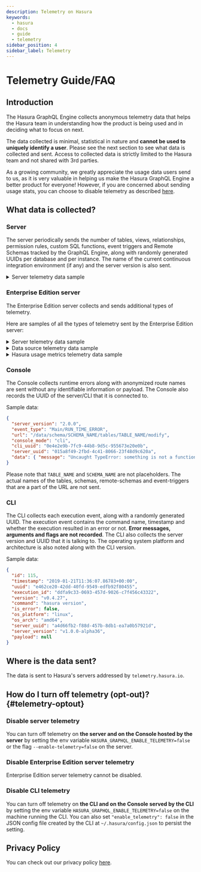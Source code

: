 ```yaml
---
description: Telemetry on Hasura
keywords:
  - hasura
  - docs
  - guide
  - telemetry
sidebar_position: 4
sidebar_label: Telemetry
---
```


# Telemetry Guide/FAQ

## Introduction

The Hasura GraphQL Engine collects anonymous telemetry data that helps the Hasura team in understanding how the product
is being used and in deciding what to focus on next.

The data collected is minimal, statistical in nature and **cannot be used to uniquely identify a user**. Please see the
next section to see what data is collected and sent. Access to collected data is strictly limited to the Hasura team and
not shared with 3rd parties.

As a growing community, we greatly appreciate the usage data users send to us, as it is very valuable in helping us make
the Hasura GraphQL Engine a better product for everyone! However, if you are concerned about sending usage stats, you
can choose to disable telemetry as described [here](#telemetry-optout).

## What data is collected?

### Server

The server periodically sends the number of tables, views, relationships, permission rules, custom SQL functions, event
triggers and Remote Schemas tracked by the GraphQL Engine, along with randomly generated UUIDs per database and per
instance. The name of the current continuous integration environment (if any) and the server version is also sent.

<details>
<summary>Server telemetry data sample</summary>

```json
{
  "id": 12,
  "timestamp": "2019-01-21T19:43:33.63838+00:00",
  "db_uid": "dddff371-dab2-450f-9969-235bca66dab1",
  "instance_uid": "6799360d-a431-40c5-9f68-24592a9f07df",
  "version": "v1.0.0-alpha36",
  "ci": "TRAVIS",
  "metrics": {
    "views": 1,
    "tables": 2,
    "functions": 1,
    "permissions": {
      "roles": 1,
      "delete": 2,
      "insert": 1,
      "select": 2,
      "update": 2
    },
    "relationships": {
      "auto": 2,
      "manual": 0
    },
    "event_triggers": 0,
    "remote_schemas": 1
  }
}
```
</details>

### Enterprise Edition server

The Enterprise Edition server collects and sends additional types of telemetry.

Here are samples of all the types of telemetry sent by the Enterprise Edition server:

<details>
<summary>Server telemetry data sample</summary>

```json
{
  "license_jti": "e86e5a54-ad3b-49e6-98ca-ab34b0a50f8f",
  "client_id": null,
  "metadata_db_uid": "4492082b-a2d6-4d4c-81e5-f481b2aea669",
  "instance_uid": "f6d67a85-4a4f-4897-a767-89a86253b59c",
  "sample_uid": "2a18421a-baff-466b-bf34-b7fd6a5c76c8",
  "hasura_version": "v2.23.0",
  "metrics": {
    "api_limits_enabled": true,
    "api_limits_roles_with_limits": 0,
    "api_limits_rate_limits": 0,
    "api_limits_depth_limits": 0,
    "api_limits_node_limits": 0,
    "api_limits_time_limits": 0,
    "api_limits_batch_limits": 0,
    "prometheus_endpoint_enabled": false,
    "prometheus_secret_enabled": false,
    "otel_enabled": false,
    "otel_traces_enabled": false,
    "allow_list_roles": 0,
    "logs_http_response_log_enabled": false,
    "logs_api_limit_log_enabled": false,
    "logs_live_query_poller_log_enabled": false,
    "logs_caching_log_enabled": false,
    "logs_tracing_log_enabled": true,
    "logs_metrics_log_enabled": false,
    "logs_health_check_log_enabled": false,
    "rate_limiting_enabled": false,
    "caching_enabled": false,
    "remote_schemas": 0,
    "actions_synchronous": 0,
    "actions_asynchronous": 0,
    "actions_query": 0,
    "actions_type_relationships": 0,
    "actions_custom_types": 0,
    "resource_cpu": 2048,
    "resource_memory": 0,
    "resource_checker_error_code": "CPU_MEMORY_INCONCLUSIVE"
  }
}
```
</details>

<details>
<summary>Data source telemetry data sample</summary>

```json
{
  "license_jti": "e86e5a54-ad3b-49e6-98ca-ab34b0a50f8f",
  "client_id": null,
  "metadata_db_uid": "4492082b-a2d6-4d4c-81e5-f481b2aea669",
  "instance_uid": "f6d67a85-4a4f-4897-a767-89a86253b59c",
  "sample_uid": "2a18421a-baff-466b-bf34-b7fd6a5c76c8",
  "hasura_version": "12345",
  "metrics": {
    "backend_type": "postgres",
    "read_replicas": 0,
    "health_check_enabled": false,
    "tables": 0,
    "views": 0,
    "enum_tables": 0,
    "relationships_manual": 0,
    "relationships_auto": 0,
    "permissions_select": 0,
    "permissions_insert": 0,
    "permissions_update": 0,
    "permissions_delete": 0,
    "permissions_roles": 0,
    "event_triggers": 0,
    "functions": 0,
    "logical_models": 0,
    "query_tags_enabled": false,
    "connection_templates_enabled": false
  }
}
```
</details>

<details>
<summary>Hasura usage metrics telemetry data sample</summary>

```json
{  "license_jti": "e86e5a54-ad3b-49e6-98ca-ab34b0a50f8f",
  "client_id": null,
  "metadata_db_uid": "4492082b-a2d6-4d4c-81e5-f481b2aea669",
  "instance_uid": "f6d67a85-4a4f-4897-a767-89a86253b59c",
  "sample_uid": "2a18421a-baff-466b-bf34-b7fd6a5c76c8",
  "hasura_version": "12345",
  "metrics": {
    "hasura_action_request_bytes_total": [ { "value": 0 } ],
    "hasura_action_response_bytes_total": [ { "value": 0 } ],
    "hasura_active_subscriptions": [ { "value": 0 } ],
    "hasura_cron_events_invocation_total": [{"status": "success","value": 0}],
    "hasura_event_invocations_total": [{"status": "success","value": 0}],
    "hasura_event_trigger_http_workers": [ { "value": 0 } ],
    "hasura_event_trigger_request_bytes_total": [ { "value": 0 } ],
    "hasura_event_trigger_response_bytes_total": [ { "value": 0 } ],
    "hasura_graphql_requests_total": [{"operation_type": "query","response_status": "failed","value": 0}]
    "hasura_http_connections": [ { "value": 0 } ],
    "hasura_http_request_bytes_total": [ { "value": 0 } ],
    "hasura_http_response_bytes_total": [ { "value": 0 } ],
    "hasura_metadata_resource_version": [ { "value": 1 } ],
    "hasura_postgres_connections": [{"role": "primary","source_name": "default","value": 1}],
    "hasura_scheduled_trigger_request_bytes_total": [ { "value": 0 } ],
    "hasura_scheduled_trigger_response_bytes_total": [ { "value": 0 } ],
    "hasura_websocket_connections": [ { "value": 0 } ],
    "hasura_websocket_messages_received_bytes_total": [ { "value": 0 } ],
    "hasura_websocket_messages_sent_bytes_total": [ { "value": 0 } ]
  }
}
```
</details>

### Console

The Console collects runtime errors along with anonymized route names are sent without any identifiable information or
payload. The Console also records the UUID of the server/CLI that it is connected to.

Sample data:

```json
{
  "server_version": "2.0.0",
  "event_type": "Main/RUN_TIME_ERROR",
  "url": "/data/schema/SCHEMA_NAME/tables/TABLE_NAME/modify",
  "console_mode": "cli",
  "cli_uuid": "0e4e2e9b-7fc9-44b8-9d5c-955673e20e0b",
  "server_uuid": "015a8f49-2fbd-4c41-8066-23f48d9c620a",
  "data": { "message": "Uncaught TypeError: something is not a function", "stack": [" at main.js:1:3"] }
}
```

Please note that `TABLE_NAME` and `SCHEMA_NAME` are not placeholders. The actual names of the tables, schemas,
remote-schemas and event-triggers that are a part of the URL are not sent.

### CLI

The CLI collects each execution event, along with a randomly generated UUID. The execution event contains the command
name, timestamp and whether the execution resulted in an error or not. **Error messages, arguments and flags are not
recorded**. The CLI also collects the server version and UUID that it is talking to. The operating system platform and
architecture is also noted along with the CLI version.

Sample data:

```json
{
  "id": 115,
  "timestamp": "2019-01-21T11:36:07.86783+00:00",
  "uuid": "e462ce20-42dd-40fd-9549-edfb92f80455",
  "execution_id": "ddfa9c33-0693-457d-9026-c7f456c43322",
  "version": "v0.4.27",
  "command": "hasura version",
  "is_error": false,
  "os_platform": "linux",
  "os_arch": "amd64",
  "server_uuid": "a4d66fb2-f88d-457b-8db1-ea7a0b57921d",
  "server_version": "v1.0.0-alpha36",
  "payload": null
}
```

## Where is the data sent?

The data is sent to Hasura's servers addressed by `telemetry.hasura.io`.

## How do I turn off telemetry (opt-out)? {#telemetry-optout}

### Disable server telemetry

You can turn off telemetry on **the server and on the Console hosted by the server** by setting the env variable
`HASURA_GRAPHQL_ENABLE_TELEMETRY=false` or the flag `--enable-telemetry=false` on the server.

### Disable Enterprise Edition server telemetry

Enterprise Edition server telemetry cannot be disabled.

### Disable CLI telemetry

You can turn off telemetry on **the CLI and on the Console served by the CLI** by setting the env variable
`HASURA_GRAPHQL_ENABLE_TELEMETRY=false` on the machine running the CLI. You can also set `"enable_telemetry": false` in
the JSON config file created by the CLI at `~/.hasura/config.json` to persist the setting.

## Privacy Policy

You can check out our privacy policy [here](https://hasura.io/legal/hasura-privacy-policy).